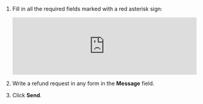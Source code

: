 1. Fill in all the required fields marked with a red asterisk sign:

    <Cut title="Fill in the refund form">

    <iframe width="100%" frameborder="0" src="https://forms.yandex.ru/surveys/13460895.b14e7083ea92ec27b157232f968e6cb6aedb3685/?topic1=money&topic3=refund&payer=business_nonrf&payment_method=card&answer_choices_51622059=57944123&iframe=1&service=toloka-ai"></iframe>

    </Cut>

1. Write a refund request in any form in the **Message** field.

1. Click **Send**.